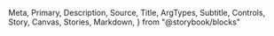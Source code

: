   Meta,
  Primary,
  Description,
  Source,
  Title,
  ArgTypes,
  Subtitle,
  Controls,
  Story,
  Canvas,
  Stories,
  Markdown,
} from "@storybook/blocks"

<Meta of={Alert} />
<Title />
<Description of={Alert} />

```tsx
import { Alert } from "@einride/ui"
```

## Basic

<Description of={Alert.Basic} />
<Canvas of={Alert.Basic} sourceState="hidden" />
<Controls of={Alert.Basic} />
